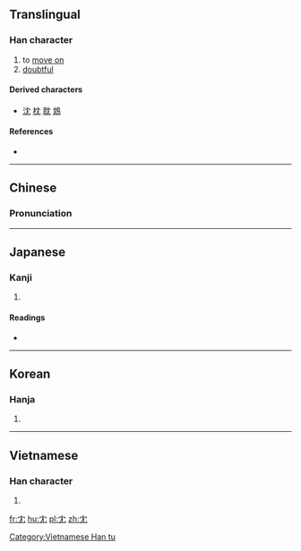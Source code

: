 {{also|穴|六}}
==Translingual==

===Han character===
{{Han char|rn=14|rad=冖|as=02|sn=4|four=40212|canj=LBU}}

# to [[move on]]
# [[doubtful]]

====Derived characters====
* [[沈]] [[枕]] [[耽]] [[鴆]]

====References====
* {{Han ref|kx=0130.140|dkj=01567|dj=0292.140|hdz=10302.170|uh=5198|ud=20888|bh=C955|bd=51541}}

----

==Chinese==
{{zh-forms}}

===Pronunciation===
{{zh-pron
|m=yín
|c=jam4
|mc=y
|oc=y
|ma=
|cat=v,a
}}

----

==Japanese==

===Kanji===
{{ja-kanji|grade=|rs=冖02}}

# {{defn|lang=ja|sort=冖02}}

====Readings====
* {{ja-readings|on=[[いん]] (in), [[いう]] (iu), [[ゆ]] (yu)|kun=[[おこたる]] (okotaru), [[ためらふ]] (tamerafu), [[うたがふ]] (utagafu)}}

----

==Korean==

===Hanja===
{{ko-hanja|hangeul=유|rv=yu|mr=yu}}

# {{defn|lang=ko|sort=冖02}}

----

==Vietnamese==

===Han character===
{{vi-readings|rs=冖02|hanviet=[[đem]], [[dâm]], [[nhũng]]}}

# {{defn|lang=vi|sort=冖02}}

[[Category:Vietnamese Han tu]]

[[fr:冘]]
[[hu:冘]]
[[pl:冘]]
[[zh:冘]]